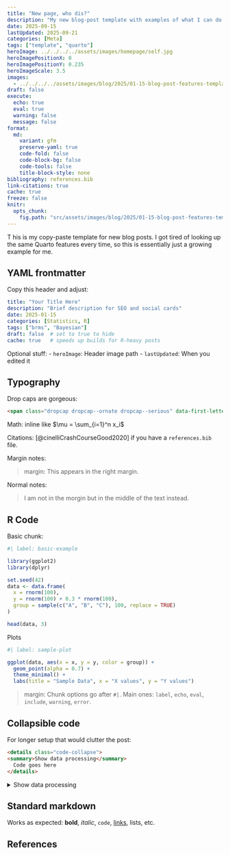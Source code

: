 ```yaml
---
title: "New page, who dis?"
description: "My new blog-post template with examples of what I can do :)"
date: 2025-09-15
lastUpdated: 2025-09-21
categories: [Meta]
tags: ["template", "quarto"]
heroImage: ../../../../assets/images/homepage/self.jpg
heroImagePositionX: 0
heroImagePositionY: 0.235
heroImageScale: 3.5
images:
  - ../../../../assets/images/blog/2025/01-15-blog-post-features-template/sample-plot-1.png
draft: false
execute:
  echo: true
  eval: true
  warning: false
  message: false
format:
  md:
    variant: gfm
    preserve-yaml: true
    code-fold: false
    code-block-bg: false
    code-tools: false
    title-block-style: none
bibliography: references.bib
link-citations: true
cache: true
freeze: false
knitr:
  opts_chunk:
    fig.path: "src/assets/images/blog/2025/01-15-blog-post-features-template/"
---
```


<span class="dropcap dropcap--ornate dropcap--serious" data-first-letter="T" aria-hidden="true">T</span> his is my copy-paste template for new blog posts. I got tired of looking up the same Quarto features every time, so this is essentially just a growing example for me.

## YAML frontmatter

Copy this header and adjust:

```yaml
title: "Your Title Here"
description: "Brief description for SEO and social cards"
date: 2025-01-15
categories: [Statistics, R]
tags: ["brms", "Bayesian"]
draft: false  # set to true to hide
cache: true   # speeds up builds for R-heavy posts
```

Optional stuff:
- `heroImage`: Header image path
- `lastUpdated`: When you edited it

## Typography

Drop caps are gorgeous:
```html
<span class="dropcap dropcap--ornate dropcap--serious" data-first-letter="T" aria-hidden="true">T</span> ext starts here...
```

Math: inline like $\mu = \sum_{i=1}^n x_i$

Citations: [@cinelliCrashCourseGood2020] if you have a `references.bib` file.

Margin notes:

> margin: This appears in the right margin.

Normal notes:

> I am not in the morgin but in the middle of the text instead.

## R Code

Basic chunk:
```r
#| label: basic-example

library(ggplot2)
library(dplyr)

set.seed(42)
data <- data.frame(
  x = rnorm(100),
  y = rnorm(100) + 0.3 * rnorm(100),
  group = sample(c("A", "B", "C"), 100, replace = TRUE)
)

head(data, 3)
```

Plots
```r
#| label: sample-plot

ggplot(data, aes(x = x, y = y, color = group)) +
  geom_point(alpha = 0.7) +
  theme_minimal() +
  labs(title = "Sample Data", x = "X values", y = "Y values")
```

> margin: Chunk options go after `#|`. Main ones: `label`, `echo`, `eval`, `include`, `warning`, `error`.

## Collapsible code

For longer setup that would clutter the post:

```html
<details class="code-collapse">
<summary>Show data processing</summary>
  Code goes here
</details>
```


<details class="code-collapse">
<summary>Show data processing</summary>

```r
#| label: processing-example

processed_data <- data %>%
  filter(!is.na(x), !is.na(y)) %>%
  mutate(
    x_scaled = scale(x)[,1],
    y_scaled = scale(y)[,1],
    distance = sqrt(x_scaled^2 + y_scaled^2)
  ) %>%
  arrange(desc(distance))

head(processed_data, 3)
```

</details>

## Standard markdown

Works as expected: **bold**, *italic*, `code`, [links](https://quarto.org/), lists, etc.

## References

::: {#refs}
:::